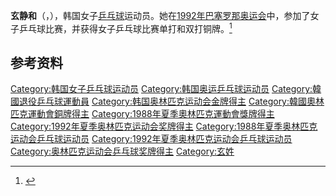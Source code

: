{{Infobox sportsperson
| name           = 玄静和
| sport          = [[乒乓球|乒乓球]]
| show-medals    = yes
| medaltemplates = 
{{MedalBronze| [[1992年夏季奥林匹克运动会|1992年 巴塞罗那]] | [[1992年夏季奥林匹克运动会乒乓球比赛|双打]]}}
}}

'''玄静和'''（{{lang-ko|'''현정화'''}}，{{bd|1969年|10月6日||}}），韩国女子[[乒乓球|乒乓球]]运动员。她在[[1992年巴塞罗那奥运会|1992年巴塞罗那奥运会]]中，参加了女子乒乓球比赛，并获得女子乒乓球比赛单打和双打铜牌。<ref>{{cite news |author= |url=http://www.kcna.co.jp/item/1998/9807/news07/30.htm |title=Korean women called flowers of nation |newspaper=[[Korean_Central_News_Agency|Korean Central News Agency]] |location=Pyongyang |date=30 July 1998 |access-date= |archive-date=2014-10-12 |archive-url=https://web.archive.org/web/20141012070117/http://www.kcna.co.jp/item/1998/9807/news07/30.htm |dead-url=no }}</ref>

== 参考资料 ==
{{reflist}}

{{世界乒乓球锦标赛女子单打冠军}}
{{世界乒乓球锦标赛女子双打冠军}}
{{世界乒乓球锦标赛女子团体冠军}}
{{世界乒乓球锦标赛混合双打冠军}}
{{世界杯乒乓球赛女子双打冠军}}
{{亚洲乒乓球锦标赛女子双打冠军}}
{{亚洲乒乓球锦标赛混合双打冠军}}
{{亚洲乒乓球锦标赛女子团体冠军}}
{{亚洲运动会乒乓球比赛女子双打冠军}}
{{亚洲运动会乒乓球比赛女子团体冠军}}
{{Korean Table Tennis Gold Medalist}}
{{韩国乒乓球}}

{{Authority control}}
{{DEFAULTSORT:Hyun}}
[[Category:韩国女子乒乓球运动员|Category:韩国女子乒乓球运动员]]
[[Category:韩国奥运乒乓球运动员|Category:韩国奥运乒乓球运动员]]
[[Category:韓國退役乒乓球運動員|Category:韓國退役乒乓球運動員]]
[[Category:韩国奥林匹克运动会金牌得主|Category:韩国奥林匹克运动会金牌得主]]
[[Category:韓國奧林匹克運動會銅牌得主|Category:韓國奧林匹克運動會銅牌得主]]
[[Category:1988年夏季奧林匹克運動會獎牌得主|Category:1988年夏季奧林匹克運動會獎牌得主]]
[[Category:1992年夏季奥林匹克运动会奖牌得主|Category:1992年夏季奥林匹克运动会奖牌得主]]
[[Category:1988年夏季奥林匹克运动会乒乓球运动员|Category:1988年夏季奥林匹克运动会乒乓球运动员]]
[[Category:1992年夏季奥林匹克运动会乒乓球运动员|Category:1992年夏季奥林匹克运动会乒乓球运动员]]
[[Category:奥林匹克运动会乒乓球奖牌得主|Category:奥林匹克运动会乒乓球奖牌得主]]
[[Category:玄姓|Category:玄姓]]